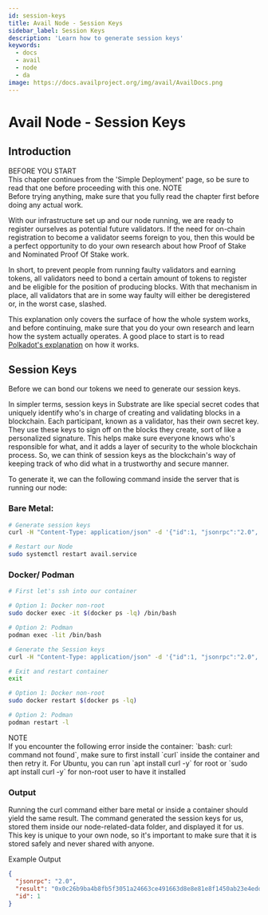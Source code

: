 ```yaml
---
id: session-keys
title: Avail Node - Session Keys
sidebar_label: Session Keys
description: 'Learn how to generate session keys'
keywords:
  - docs
  - avail
  - node
  - da
image: https://docs.availproject.org/img/avail/AvailDocs.png
---
```



# Avail Node - Session Keys

## Introduction

<Callout type="info"> 
BEFORE YOU START<br/>
This chapter continues from the 'Simple Deployment' page, so be sure to read that one before proceeding with this one.
</Callout>

<Callout type="info"> 
NOTE<br/>
Before trying anything, make sure that you fully read the chapter first before doing any actual work.
</Callout>


With our infrastructure set up and our node running, we are ready to register ourselves as potential future validators. If the need for on-chain registration to become a validator seems foreign to you, then this would be a perfect opportunity to do your own research about how Proof of Stake and Nominated Proof Of Stake work.

In short, to prevent people from running faulty validators and earning tokens, all validators need to bond a certain amount of tokens to register and be eligible for the position of producing blocks. With that mechanism in place, all validators that are in some way faulty will either be deregistered or, in the worst case, slashed.

This explanation only covers the surface of how the whole system works, and before continuing, make sure that you do your own research and learn how the system actually operates. A good place to start is to read [Polkadot's explanation](https://wiki.polkadot.network/docs/learn-staking) on how it works.

## Session Keys

Before we can bond our tokens we need to generate our session keys.

In simpler terms, session keys in Substrate are like special secret codes that uniquely identify who's in charge of creating and validating blocks in a blockchain. Each participant, known as a validator, has their own secret key. They use these keys to sign off on the blocks they create, sort of like a personalized signature. This helps make sure everyone knows who's responsible for what, and it adds a layer of security to the whole blockchain process. So, we can think of session keys as the blockchain's way of keeping track of who did what in a trustworthy and secure manner.

To generate it, we can the following command inside the server that is running our node:

### Bare Metal:

```bash
# Generate session keys
curl -H "Content-Type: application/json" -d '{"id":1, "jsonrpc":"2.0", "method": "author_rotateKeys", "params":[]}' http://localhost:9944

# Restart our Node
sudo systemctl restart avail.service
```

### Docker/ Podman

```bash
# First let's ssh into our container

# Option 1: Docker non-root
sudo docker exec -it $(docker ps -lq) /bin/bash

# Option 2: Podman
podman exec -lit /bin/bash

# Generate the Session keys
curl -H "Content-Type: application/json" -d '{"id":1, "jsonrpc":"2.0", "method": "author_rotateKeys", "params":[]}' http://localhost:9944

# Exit and restart container
exit

# Option 1: Docker non-root
sudo docker restart $(docker ps -lq)

# Option 2: Podman
podman restart -l
```

<Callout type="info"> 
NOTE<br/>
If you encounter the following error inside the container: `bash: curl: command not found`, make sure to first install `curl` inside the container and then retry it.
For Ubuntu, you can run `apt install curl -y` for root or `sudo apt install curl -y` for non-root user to have it installed
</Callout>

### Output

Running the curl command either bare metal or inside a container should yield the same result. The command generated the session keys for us, stored them inside our node-related-data folder, and displayed it for us. This key is unique to your own node, so it's important to make sure that it is stored safely and never shared with anyone.

Example Output

```json
{
  "jsonrpc": "2.0",
  "result": "0x0c26b9ba4b8fb5f3051a24663ce491663d8e8e81e8f1450ab23e4edd7d3b4f4c7e5e1047ae1edAb5bde2dad7915629b8aec892c550515ed0b1cb7e056e8a33d16c9c7faba50abd75438d4a2bbdbb6b2c35e09ad480e07ffeb1a2175feda23a3fd475eb0ad21e2f67693a1d6964b81d1454a19dd53256223a178a74cb0df4cc43",
  "id": 1
}
```
